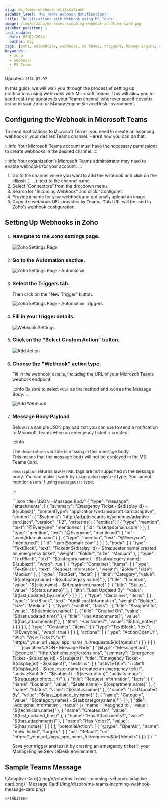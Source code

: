```yaml
---
slug: ms-teams-webhook-notifications
sidebar_label: 'MS Teams Webhook Notifications'
title: 'Notifications with Webhook using MS Teams'
image: /img/d/zoho/ms-teams-incoming-webhook-adaptive-card.png
sidebar_position: 1
last_update:
  date: 07/02/2024
  author: Kay
tags: [zoho, automation, webhooks, ms teams, triggers, manage engine, servicedesk]
keywords:
  - zoho
  - webhooks
  - MS Teams
---
```



Updated: `2024-07-02`

In this guide, we will walk you through the process of setting up notifications using webhooks with Microsoft Teams. This will allow you to send real-time updates to your Teams channel whenever specific events occur in your Zoho or ManageEngine ServiceDesk environment.

<!--truncate-->

## Configuring the Webhook in Microsoft Teams

To send notifications to Microsoft Teams, you need to create an incoming webhook in your desired Teams channel. Here’s how you can do that:

:::info
Your Microsoft Teams account must have the necessary permissions to create webhooks in the desired channel.
:::

:::info
Your organization's Microsoft Teams administrator may need to enable webhooks for your account.
:::

1. Go to the channel where you want to add the webhook and click on the ellipsis (`...`) next to the channel name.
2. Select "Connectors" from the dropdown menu.
3. Search for "Incoming Webhook" and click "Configure".
4. Provide a name for your webhook and optionally upload an image.
5. Copy the webhook URL provided by Teams. This URL will be used in Zoho's webhook configuration.

## Setting Up Webhooks in Zoho

1. ### Navigate to the Zoho settings page.

    ![Zoho Settings Page](/img/d/zoho/zoho-settings-page.png)

2. ### Go to the Automation section.

    ![Zoho Settings Page - Automation](/img/d/zoho/zoho-settings-page-automation-snip.png)

3. ### Select the Triggers tab.

    Then click on the "New Trigger" button.

    ![Zoho Settings Page - Automation Triggers](/img/d/zoho/zoho-settings-page-automation-triggers-page.png)

4. ### Fill in your trigger details.

    ![Webhook Settings](/img/d/zoho/zoho-settings-page-automation-triggers-settings-page.png)

5. ### Click on the "Select Custom Action" button.

    ![Add Action](/img/d/zoho/zoho-settings-page-automation-triggers-settings-add-action.png)

6. ### Choose the "Webhook" action type.

    Fill in the webhook details, including the URL of your Microsoft Teams webhook endpoint.

    :::info
    Be sure to select `POST` as the method and `JSON` as the Message Body.
    :::

    ![Add Webhook](/img/d/zoho/zoho-settings-page-automation-triggers-settings-action-add-webhook.png)

7. ### Message Body Payload

    Below is a sample JSON payload that you can use to send a notification to Microsoft Teams when an emergency ticket is created:

    :::info

    The `description` variable is missing in this message body.
    <br />This means that the message body will not be displayed in the MS Teams Card.

    `description` returns raw HTML tags are not supported in the message body. You can make it work by using a `MessageCard` type. You cannot mention users if using `MessageCard` type.

    :::

    <Tabs>
        <TabItem value="json" label="Adaptive Card">
    ```json title="JSON - Message Body"
    {
      "type": "message",
      "attachments": [
        {
          "summary": "Emergency Ticket - ${display_id} - ${subject}",
          "contentType": "application/vnd.microsoft.card.adaptive",
          "content": {
            "$schema": "http://adaptivecards.io/schemas/adaptive-card.json",
            "version": "1.2",
            "msteams": {
              "entities": [
                {
                  "type": "mention",
                  "text": "<at>@Everyone</at>",
                  "mentioned": {
                    "id": "user@domain.com"
                  }
                },
                {
                  "type": "mention",
                  "text": "<at>@Everyone</at>",
                  "mentioned": {
                    "id": "user@domain.com"
                  }
                },
                {
                  "type": "mention",
                  "text": "<at>@Everyone</at>",
                  "mentioned": {
                    "id": "user@domain.com"
                  }
                }
              ]
            },
            "body": [
              {
                "type": "TextBlock",
                "text": "Ticket# ${display_id} - ${requester.name} created an emergency ticket",
                "weight": "Bolder",
                "size": "Medium"
              },
              {
                "type": "TextBlock",
                "text": "${category.name} - ${subcategory.name}: ${subject}",
                "wrap": true
              },
              {
                "type": "Container",
                "items": [
                  {
                    "type": "TextBlock",
                    "text": "Request Information",
                    "weight": "Bolder",
                    "size": "Medium"
                  },
                  {
                    "type": "FactSet",
                    "facts": [
                      {
                        "title": "Category",
                        "value": "${category.name} - ${subcategory.name}"
                      },
                      {
                        "title": "Location",
                        "value": "${site.name} - ${department.name}"
                      },
                      {
                        "title": "Status",
                        "value": "${status.name}"
                      },
                      {
                        "title": "Last Updated By",
                        "value": "${last_updated_by.name}"
                      }
                    ]
                  }
                ]
              },
              {
                "type": "Container",
                "items": [
                  {
                    "type": "TextBlock",
                    "text": "Additional Information",
                    "weight": "Bolder",
                    "size": "Medium"
                  },
                  {
                    "type": "FactSet",
                    "facts": [
                      {
                        "title": "Assigned to",
                        "value": "${technician.name}"
                      },
                      {
                        "title": "Created On",
                        "value": "${last_updated_time}"
                      },
                      {
                        "title": "Has Attachments?",
                        "value": "${has_attachments}"
                      },
                      {
                        "title": "Has Notes?",
                        "value": "${has_notes}"
                      }
                    ]
                  }
                ]
              },
              {
                "type": "Container",
                "items": [
                  {
                    "type": "TextBlock",
                    "text": "<at>@Everyone</at>",
                    "wrap": true
                  }
                ]
              }
            ],
            "actions": [
              {
                "type": "Action.OpenUrl",
                "title": "View Ticket",
                "url": "https://_your_url_/app/_app_name_/ui/requests/${id}/details"
              }
            ]
          }
        }
      ]
    }
    ```
    </TabItem>
    <TabItem value="Message Card" label="Message Card">
    ```json title="JSON - Message Body"
    {
      "@type": "MessageCard",
      "@context": "http://schema.org/extensions",
      "summary": "Emergency Ticket - ${display_id} - ${subject}",
      "title": "Emergency Ticket - ${display_id} - ${subject}",
      "sections": [
        {
          "activityTitle": "Ticket# ${display_id} - ${requester.name} created an emergency ticket",
          "activitySubtitle": "${subject} - ${description}",
          "activityImage": "${requester.photo_url}"
        },
        {
          "title": "Request Information",
          "facts": [
            {
              "name": "Location",
              "value": "${site.name} - ${department.name}"
            },
            {
              "name": "Status",
              "value": "${status.name}"
            },
            {
              "name": "Last Updated By",
              "value": "${last_updated_by.name}"
            },
            {
              "name": "Category",
              "value": "${category.name} - ${subcategory.name}"
            }
          ]
        },
        {
          "title": "Additional Information",
          "facts": [
            {
              "name": "Assigned to",
              "value": "${technician.name}"
            },
            {
              "name": "Created On",
              "value": "${last_updated_time}"
            },
            {
              "name": "Has Attachments?",
              "value": "${has_attachments}"
            },
            {
              "name": "Has Notes?",
              "value": "${has_notes}"
            }
          ]
        }
      ],
      "potentialAction": [
        {
          "@type": "OpenUri",
          "name": "View Ticket",
          "targets": [
            {
              "os": "default",
              "uri": "https://_your_url_/app/_app_name_/ui/requests/${id}/details"
            }
          ]
        }
      ]
    }
    ```
    </TabItem>
    </Tabs>

    Save your trigger and test it by creating an emergency ticket in your ManageEngine ServiceDesk environment.

## Sample Teams Message
<Tabs>
    <TabItem value="Adaptive Card" label="Adaptive Card">
        ![Adaptive Card](/img/d/zoho/ms-teams-incoming-webhook-adaptive-card.png)
    </TabItem>
    <TabItem value="Message Card" label="Message Card">
        ![Message Card](/img/d/zoho/ms-teams-incoming-webhook-message-card.png)

    </TabItem>
</Tabs>